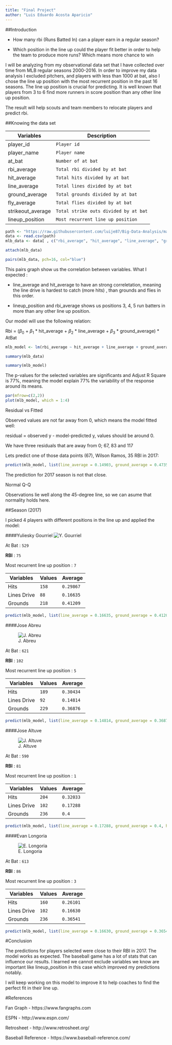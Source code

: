 ```yaml
---
title: "Final Project"
author: "Luis Eduardo Acosta Aparicio"
---
```


##Introduction

- How many rbi (Runs Batted In) can a player earn in a regular season?

- Which position in the line up could the player fit better in order to help the team to produce more runs? Which means more chance to win

I will be analyzing from my observational data set that I have collected over time from MLB regular seasons 2000-2016. In order to improve my data analysis I excluded pitchers, and players with less than 1000 at bat, also I chose the line up position with the most recurrent position in the past 16 seasons. The line up position is crucial for predicting. It is well known that players from 3 to 6 find more runners in score position than any other line up position.

The result will help scouts and team members to relocate players and predict rbi.

##Knowing the data set

Variables | Description
--- | --- 
player_id | `Player id`
player_name | `Player name`
at_bat | `Number of at bat`
rbi_average | `Total rbi divided by at bat`
hit_average | `Total hits divided by at bat`
line_average | `Total lines divided by at bat`
ground_average | `Total grounds divided by at bat`
fly_average | `Total flies divided by at bat`
strikeout_average | `Total strike outs divided by at bat`
lineup_position | `Most recurrent line up position`

```r
path <- "https://raw.githubusercontent.com/luije87/Big-Data-Analysis/master/project.csv"
data <- read.csv(path)
mlb_data <- data[ , c("rbi_average", "hit_average", "line_average", "ground_average", "lineup_position")]
```


```r
attach(mlb_data)
```


```r
pairs(mlb_data, pch=16, col="blue")
```
This pairs graph show us the correlation between variables. What I expected : 

- line_average and hit_average to have an strong correletation, meaning the line drive is hardest to catch (more hits) , than grounds and flies in this order.

- lineup_position and rbi_average shows us positions 3, 4, 5 run batters in more than any other line up position.


 Our model will use the following relation:
 
Rbi = ($\beta_0$ + $\beta_1$ * hit_average + $\beta_2$ * line_average + $\beta_3$ * ground_average) * AtBat

```r
mlb_model <- lm(rbi_average ~ hit_average + line_average + ground_average + format(lineup_position), data = mlb_data)
```

```r
summary(mlb_data)
```

```r
summary(mlb_model)
```
The p-values for the selected variables are significants and Adjust R Square is 77%, meaning the model explain 77% the variability of the response around its means.

```r
par(mfrow=c(2,2))
plot(mlb_model, which = 1:4)
```

Residual vs Fitted

Observed values are not far away from 0, which means the model fitted well:

residual = observed y - model-predicted y, values should be around 0.

We have three residuals that are away from 0; 67, 83 and 117

Lets predict one of those data points (67), Wilson Ramos, 35 RBI in 2017:

```r
predict(mlb_model, list(line_average = 0.14903, ground_average = 0.4735, hit_average = 0.25961, lineup_position = 7)) * 280
```

The prediction for 2017 season is not that close.

Normal Q-Q

Observations lie well along the 45-degree line, so we can asume that normality holds here.

##Season (2017)

I picked 4 players with different positions in the line up and applied the model:

####Yuliesky Gourriel
![Y. Gourriel](http://a.espncdn.com/combiner/i?img=/i/headshots/mlb/players/full/36006.png&w=350&h=254 "Y. Gourriel")

At Bat : `529`

**RBI** : `75`

Most recurrent line up position : `7`

Variables | Values | Average
--- | --- | ---
Hits | `158` | `0.29867`
Lines Drive | `88` | `0.16635`
Grounds | `218` | `0.41209`

```r
predict(mlb_model, list(line_average = 0.16635, ground_average = 0.41209, hit_average = 0.29867, lineup_position = 7)) * 529
```

####Jose Abreu

![J. Abreu](http://a.espncdn.com/combiner/i?img=/i/headshots/mlb/players/full/33095.png&w=350&h=254 "J. Abreu")

At Bat : `621`

**RBI** : `102`

Most recurrent line up position : `5`

Variables | Values | Average
--- | --- | ---
Hits | `189` | `0.30434`
Lines Drive | `92` | `0.14814`
Grounds | `229` | `0.36876`

```r
predict(mlb_model, list(line_average = 0.14814, ground_average = 0.36876, hit_average = 0.30434, lineup_position = 5)) * 621

```

####Jose Altuve

![J. Altuve](http://a.espncdn.com/combiner/i?img=/i/headshots/mlb/players/full/31662.png&w=350&h=254 "J. Altuve")

At Bat : `590`

**RBI** : `81`

Most recurrent line up position : `1`

Variables | Values | Average
--- | --- | ---
Hits | `204` | `0.32033`
Lines Drive | `102` | `0.17288`
Grounds | `236` | `0.4`


```r
predict(mlb_model, list(line_average = 0.17288, ground_average = 0.4, hit_average = 0.32033, lineup_position = 1)) * 590
```
####Evan Longoria

![E. Longoria](http://a.espncdn.com/combiner/i?img=/i/headshots/mlb/players/full/28639.png&w=350&h=254 "E. Longoria")

At Bat : `613`

**RBI** : `86`

Most recurrent line up position : `3`

Variables | Values | Average
--- | --- | ---
Hits | `160` | `0.26101`
Lines Drive | `102` | `0.16630`
Grounds | `236` | `0.36541`

```r
predict(mlb_model, list(line_average = 0.16630, ground_average = 0.36541, hit_average = 0.26101, lineup_position = 3)) * 613
```

#Conclusion

The predictions for players selected were close to their RBI in 2017. The model works as expected. The baseball game has a lot of stats that can influence our results. I learned we cannot exclude variables we know are important like lineup_position in this case which improved my predictions notably.

I will keep working on this model to improve it to help coaches to find the perfect fit in their line up.


#References

Fan Graph - https://www.fangraphs.com

ESPN - http://www.espn.com/

Retrosheet - http://www.retrosheet.org/

Baseball Reference - https://www.baseball-reference.com/

